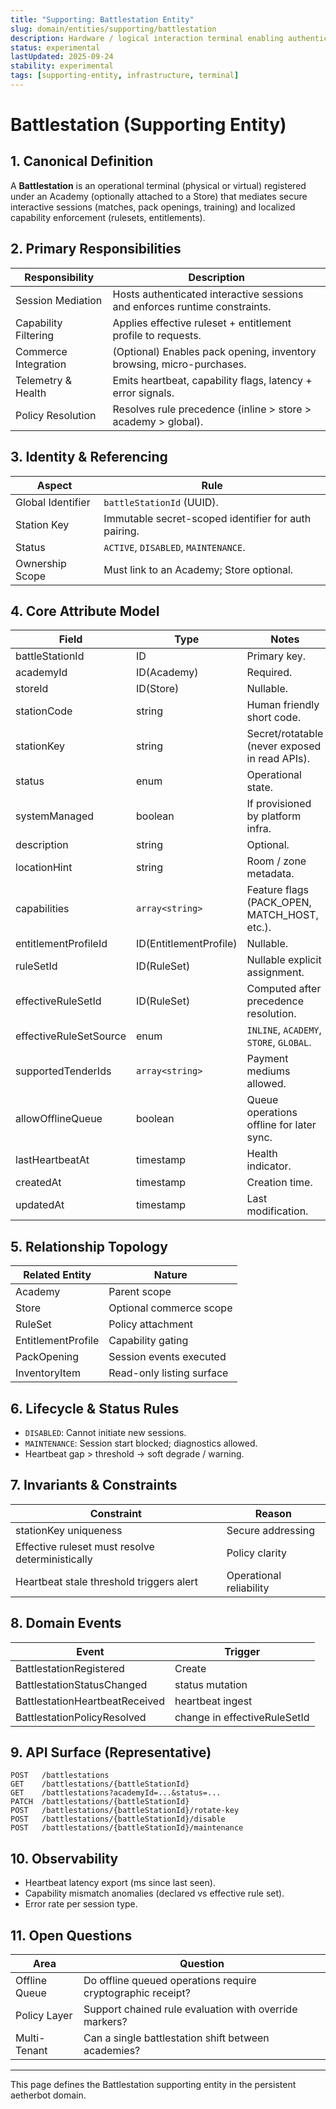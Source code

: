 ```yaml
---
title: "Supporting: Battlestation Entity"
slug: domain/entities/supporting/battlestation
description: Hardware / logical interaction terminal enabling authenticated play, transactions, and capability execution within an Academy or Store context.
status: experimental
lastUpdated: 2025-09-24
stability: experimental
tags: [supporting-entity, infrastructure, terminal]
---
```


# Battlestation (Supporting Entity)

## 1. Canonical Definition

A **Battlestation** is an operational terminal (physical or virtual) registered under an Academy (optionally attached to a Store) that mediates secure interactive sessions (matches, pack openings, training) and localized capability enforcement (rulesets, entitlements).

## 2. Primary Responsibilities

| Responsibility       | Description                                                                |
| -------------------- | -------------------------------------------------------------------------- |
| Session Mediation    | Hosts authenticated interactive sessions and enforces runtime constraints. |
| Capability Filtering | Applies effective ruleset + entitlement profile to requests.               |
| Commerce Integration | (Optional) Enables pack opening, inventory browsing, micro-purchases.      |
| Telemetry & Health   | Emits heartbeat, capability flags, latency + error signals.                |
| Policy Resolution    | Resolves rule precedence (inline > store > academy > global).              |

## 3. Identity & Referencing

| Aspect            | Rule                                                 |
| ----------------- | ---------------------------------------------------- |
| Global Identifier | `battleStationId` (UUID).                            |
| Station Key       | Immutable secret-scoped identifier for auth pairing. |
| Status            | `ACTIVE`, `DISABLED`, `MAINTENANCE`.                 |
| Ownership Scope   | Must link to an Academy; Store optional.             |

## 4. Core Attribute Model

| Field                  | Type                   | Notes                                          |
| ---------------------- | ---------------------- | ---------------------------------------------- |
| battleStationId        | ID                     | Primary key.                                   |
| academyId              | ID(Academy)            | Required.                                      |
| storeId                | ID(Store)              | Nullable.                                      |
| stationCode            | string                 | Human friendly short code.                     |
| stationKey             | string                 | Secret/rotatable (never exposed in read APIs). |
| status                 | enum                   | Operational state.                             |
| systemManaged          | boolean                | If provisioned by platform infra.              |
| description            | string                 | Optional.                                      |
| locationHint           | string                 | Room / zone metadata.                          |
| capabilities           | `array<string>`        | Feature flags (PACK_OPEN, MATCH_HOST, etc.).   |
| entitlementProfileId   | ID(EntitlementProfile) | Nullable.                                      |
| ruleSetId              | ID(RuleSet)            | Nullable explicit assignment.                  |
| effectiveRuleSetId     | ID(RuleSet)            | Computed after precedence resolution.          |
| effectiveRuleSetSource | enum                   | `INLINE`, `ACADEMY`, `STORE`, `GLOBAL`.        |
| supportedTenderIds     | `array<string>`        | Payment mediums allowed.                       |
| allowOfflineQueue      | boolean                | Queue operations offline for later sync.       |
| lastHeartbeatAt        | timestamp              | Health indicator.                              |
| createdAt              | timestamp              | Creation time.                                 |
| updatedAt              | timestamp              | Last modification.                             |

## 5. Relationship Topology

| Related Entity     | Nature                    |
| ------------------ | ------------------------- |
| Academy            | Parent scope              |
| Store              | Optional commerce scope   |
| RuleSet            | Policy attachment         |
| EntitlementProfile | Capability gating         |
| PackOpening        | Session events executed   |
| InventoryItem      | Read-only listing surface |

## 6. Lifecycle & Status Rules

- `DISABLED`: Cannot initiate new sessions.
- `MAINTENANCE`: Session start blocked; diagnostics allowed.
- Heartbeat gap > threshold -> soft degrade / warning.

## 7. Invariants & Constraints

| Constraint                                       | Reason                  |
| ------------------------------------------------ | ----------------------- |
| stationKey uniqueness                            | Secure addressing       |
| Effective ruleset must resolve deterministically | Policy clarity          |
| Heartbeat stale threshold triggers alert         | Operational reliability |

## 8. Domain Events

| Event                          | Trigger                      |
| ------------------------------ | ---------------------------- |
| BattlestationRegistered        | Create                       |
| BattlestationStatusChanged     | status mutation              |
| BattlestationHeartbeatReceived | heartbeat ingest             |
| BattlestationPolicyResolved    | change in effectiveRuleSetId |

## 9. API Surface (Representative)

```
POST   /battlestations
GET    /battlestations/{battleStationId}
GET    /battlestations?academyId=...&status=...
PATCH  /battlestations/{battleStationId}
POST   /battlestations/{battleStationId}/rotate-key
POST   /battlestations/{battleStationId}/disable
POST   /battlestations/{battleStationId}/maintenance
```

## 10. Observability

- Heartbeat latency export (ms since last seen).
- Capability mismatch anomalies (declared vs effective rule set).
- Error rate per session type.

## 11. Open Questions

| Area          | Question                                                    |
| ------------- | ----------------------------------------------------------- |
| Offline Queue | Do offline queued operations require cryptographic receipt? |
| Policy Layer  | Support chained rule evaluation with override markers?      |
| Multi-Tenant  | Can a single battlestation shift between academies?         |

---

This page defines the Battlestation supporting entity in the persistent aetherbot domain.
